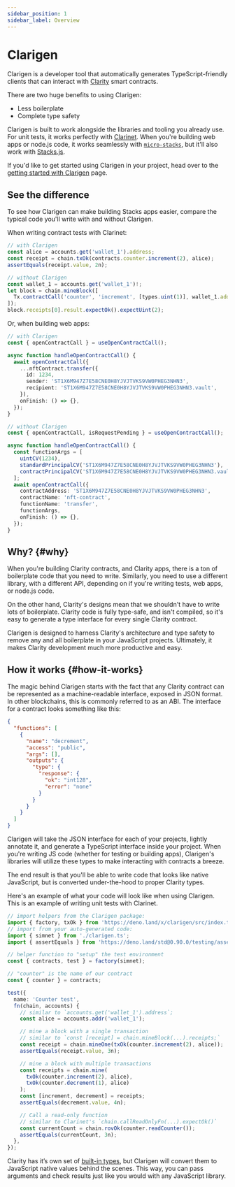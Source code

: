 ```yaml
---
sidebar_position: 1
sidebar_label: Overview
---
```



# Clarigen

Clarigen is a developer tool that automatically generates TypeScript-friendly clients that can interact with [Clarity](https://clarity-lang.org) smart contracts.

There are two huge benefits to using Clarigen:

- Less boilerplate
- Complete type safety

Clarigen is built to work alongside the libraries and tooling you already use. For unit tests, it works perfectly with [Clarinet](https://github.com/hirosystems/clarinet). When you're building web apps or node.js code, it works seamlessly with [`micro-stacks`](https://micro-stacks.dev), but it'll also work with [Stacks.js](https://github.com/hirosystems/stacks.js).

If you'd like to get started using Clarigen in your project, head over to the [getting started with Clarigen](./docs/getting-started) page.

## See the difference

To see how Clarigen can make building Stacks apps easier, compare the typical code you'll write with and without Clarigen.

When writing contract tests with Clarinet:

<Tabs>
  <TabItem value="with" label="With Clarigen">

```ts
// with Clarigen
const alice = accounts.get('wallet_1').address;
const receipt = chain.txOk(contracts.counter.increment(2), alice);
assertEquals(receipt.value, 2n);
```

  </TabItem>
  <TabItem value="without" label="Without Clarigen">

```ts
// without Clarigen
const wallet_1 = accounts.get('wallet_1')!;
let block = chain.mineBlock([
  Tx.contractCall('counter', 'increment', [types.uint(1)], wallet_1.address),
]);
block.receipts[0].result.expectOk().expectUint(2);
```

  </TabItem>
</Tabs>

Or, when building web apps:

<Tabs>
  <TabItem value="with" label="With Clarigen">

```ts
// with Clarigen
const { openContractCall } = useOpenContractCall();

async function handleOpenContractCall() {
  await openContractCall({
    ...nftContract.transfer({
      id: 1234,
      sender: 'ST1X6M947Z7E58CNE0H8YJVJTVKS9VW0PHEG3NHN3',
      recipient: 'ST1X6M947Z7E58CNE0H8YJVJTVKS9VW0PHEG3NHN3.vault',
    }),
    onFinish: () => {},
  });
}
```

  </TabItem>
  <TabItem value="without" label="Without Clarigen">

```ts
// without Clarigen
const { openContractCall, isRequestPending } = useOpenContractCall();

async function handleOpenContractCall() {
  const functionArgs = [
    uintCV(1234),
    standardPrincipalCV('ST1X6M947Z7E58CNE0H8YJVJTVKS9VW0PHEG3NHN3'),
    contractPrincipalCV('ST1X6M947Z7E58CNE0H8YJVJTVKS9VW0PHEG3NHN3.vault'),
  ];
  await openContractCall({
    contractAddress: 'ST1X6M947Z7E58CNE0H8YJVJTVKS9VW0PHEG3NHN3',
    contractName: 'nft-contract',
    functionName: 'transfer',
    functionArgs,
    onFinish: () => {},
  });
}
```

  </TabItem>
</Tabs>

## Why? {#why}

When you're building Clarity contracts, and Clarity apps, there is a ton of boilerplate code that you need to write. Similarly, you need to use a different library, with a different API, depending on if you're writing tests, web apps, or node.js code.

On the other hand, Clarity's designs mean that we shouldn't have to write lots of boilerplate. Clarity code is fully type-safe, and isn't compiled, so it's easy to generate a type interface for every single Clarity contract.

Clarigen is designed to harness Clarity's architecture and type safety to remove any and all boilerplate in your JavaScript projects. Ultimately, it makes Clarity development much more productive and easy.

## How it works {#how-it-works}

The magic behind Clarigen starts with the fact that any Clarity contract can be represented as a machine-readable interface, exposed in JSON format. In other blockchains, this is commonly referred to as an ABI. The interface for a contract looks something like this:

```json
{
  "functions": [
    {
      "name": "decrement",
      "access": "public",
      "args": [],
      "outputs": {
        "type": {
          "response": {
            "ok": "int128",
            "error": "none"
          }
        }
      }
    }
  ]
}
```

Clarigen will take the JSON interface for each of your projects, lightly annotate it, and generate a TypeScript interface inside your project. When you're writing JS code (whether for testing or building apps), Clarigen's libraries will utilize these types to make interacting with contracts a breeze.

The end result is that you'll be able to write code that looks like native JavaScript, but is converted under-the-hood to proper Clarity types.

Here's an example of what your code will look like when using Clarigen. This is an example of writing unit tests with Clarinet.

```ts title="tests/counter_test.ts"
// import helpers from the Clarigen package:
import { factory, txOk } from 'https://deno.land/x/clarigen/src/index.ts';
// import from your auto-generated code:
import { simnet } from './clarigen.ts';
import { assertEquals } from 'https://deno.land/std@0.90.0/testing/asserts.ts';

// helper function to "setup" the test environment
const { contracts, test } = factory(simnet);

// "counter" is the name of our contract
const { counter } = contracts;

test({
  name: 'Counter test',
  fn(chain, accounts) {
    // similar to `accounts.get('wallet_1').address`;
    const alice = accounts.addr('wallet_1');

    // mine a block with a single transaction
    // similar to `const [receipt] = chain.mineBlock(...).receipts;`
    const receipt = chain.mineOne(txOk(counter.increment(2), alice));
    assertEquals(receipt.value, 3n);

    // mine a block with multiple transactions
    const receipts = chain.mine(
      txOk(counter.increment(2), alice),
      txOk(counter.decrement(1), alice)
    );
    const [increment, decrement] = receipts;
    assertEquals(decrement.value, 4n);

    // Call a read-only function
    // similar to Clarinet's `chain.callReadOnlyFn(...).expectOk()`
    const currentCount = chain.rovOk(counter.readCounter());
    assertEquals(currentCount, 3n);
  },
});
```

Clarity has it’s own set of [built-in types](https://docs.stacks.co/docs/write-smart-contracts/clarity-language/language-types), but Clarigen will convert them to JavaScript native values behind the scenes. This way, you can pass arguments and check results just like you would with any JavaScript library.
